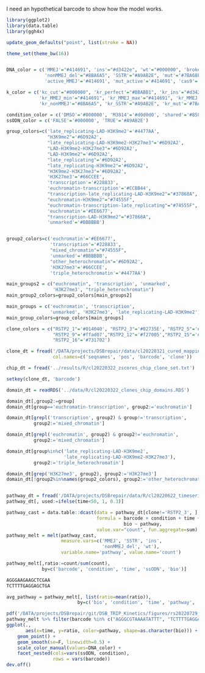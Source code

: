 I need an hypothetical barcode to show how the model works.

```r
library(ggplot2)
library(data.table)
library(ggh4x)

update_geom_defaults("point", list(stroke = NA))

theme_set(theme_bw(16))


DNA_color = c('MMEJ'="#414691", 'ins'="#d3422e", 'wt'="#000000", 'broken'='grey50',
              'nonMMEJ_del'="#8BA6A5", 'SSTR'="#A9AB2E", 'mut'='#7BA68E',
              'active_MMEJ'='#414691', 'mut_active'='#414691', 'cas9'='#A9AB2E')

k_color = c('kc_cut'="#000000", 'kr_perfect'="#BBABB1", 'kr_ins'="#d3422e",
            'kr_MMEJ_min'="#414691", 'kr_MMEJ_max'="#414691", 'kr_MMEJ'="#414691",
            'kr_nonMMEJ'="#8BA6A5", 'kr_SSTR'="#A9AB2E", 'kr_mut'='#7BA68E')

condition_color = c('DMSO'='#000000', 'M3814'='#d0d0d0', 'shared'='#858585')
ssODN_color = c('FALSE'='#000000', 'TRUE'='#A9AB2E')

group_colors=c('late_replicating-LAD-H3K9me2'='#4477AA',
               "H3K9me2"='#6D92A2',
               "late_replicating-LAD-H3K9me2-H3K27me3"='#6D92A2',
               "LAD-H3K9me2-H3K27me3"='#6D92A2',
               "LAD-H3K9me2"='#6D92A2',
               "late_replicating"='#6D92A2',
               "late_replicating-H3K9me2"='#6D92A2',
               "H3K9me2-H3K27me3"='#6D92A2',
               'H3K27me3'='#66CCEE',
               'transcription'='#228833',
               'euchromatin-transcription'='#CCBB44',
               "transcription-late_replicating-LAD-H3K9me2"="#37868A",
               "euchromatin-H3K9me2"="#74555F",
               "euchromatin-transcription-late_replicating"="#74555F",
               'euchromatin'='#EE6677',
               "transcription-LAD-H3K9me2"="#37868A",
               'unmarked'='#BBBBBB')


group2_colors=c('euchromatin'='#EE6677',
                'transcription'='#228833',
                "mixed_chromatin"="#74555F",
                'unmarked'='#BBBBBB',
                "other_heterochromatin"='#6D92A2',
                'H3K27me3'='#66CCEE',
                'triple_heterochromatin'='#4477AA')

main_groups2 = c("euchromatin", 'transcription', 'unmarked',
                 'H3K27me3', "triple_heterochromatin")
main_group2_colors=group2_colors[main_groups2]

main_groups = c('euchromatin', 'transcription',
                'unmarked', 'H3K27me3', 'late_replicating-LAD-H3K9me2')
main_group_colors=group_colors[main_groups]

clone_colors = c("RSTP2_1"='#014040', "RSTP2_3"='#02735E', "RSTP2_5"='#03A678',
                 "RSTP2_9"='#ffad07',"RSTP2_12"='#f27005',"RSTP2_15"='#ce3800',
                 "RSTP2_16"='#731702')

clone_dt = fread('/DATA/projects/DSBrepair/data/cl20220321_cured_mapping_clones.txt',
                 col.names=c('seqnames', 'pos', 'barcode', 'clone'))

chip_dt = fread('../results/R/cl20220322_zscores_chip_clone_set.txt')

setkey(clone_dt, 'barcode')

domain_dt = readRDS('../data/R/cl20220322_clones_chip_domains.RDS')

domain_dt[,group2:=group]
domain_dt[group=='euchromatin-transcription', group2:='euchromatin']

domain_dt[grepl('transcription', group2) & group!='transcription',
          group2:='mixed_chromatin']

domain_dt[grepl('euchromatin', group2) & group2!='euchromatin',
          group2:='mixed_chromatin']

domain_dt[group%in%c('late_replicating-LAD-H3K9me2',
                     'late_replicating-LAD-H3K9me2-H3K27me3'),
          group2:='triple_heterochromatin']

domain_dt[grep('H3K27me3', group2), group2:='H3K27me3']
domain_dt[!group2%in%names(group2_colors), group2:='other_heterochromatin']


pathway_dt = fread('/DATA/projects/DSBrepair/data/R/cl20220622_timeseries_pools_59set.txt')
pathway_dt[, used:=ifelse(time<50, 1, 0.3)]

pathway_cast = data.table::dcast(data = pathway_dt[clone!='RSTP2_3', ],
                                 formula = barcode + condition + time + ssODN +
                                           bio ~ pathway,
                                 value.var="count", fun.aggregate=sum)
pathway_melt = melt(pathway_cast,
                    measure.vars=c('MMEJ', 'SSTR', 'ins',
                                   'nonMMEJ_del', 'wt'),
                    variable.name='pathway', value.name='count')

pathway_melt[,ratio:=count/sum(count),
             by=c('barcode', 'condition', 'time', 'ssODN', 'bio')]

AGGGAAGAAGCTCGAA
TCTTTTGAGGAGCTGA

avg_pathway = pathway_melt[, list(ratio=mean(ratio)),
                          by=c('bio', 'condition', 'time', 'pathway', 'ssODN')]

pdf('/DATA/projects/DSBrepair/git/DSB_TRIP_Kinetics/figures/rs20220729_2bcs_pathway_measures.pdf', width=12, height=5)
pathway_melt %>% filter(barcode %in% c("AGGGCGTAAAATATTT", "TCTTTTGAGGAGCTGA") & time < 50) %>%
ggplot(.,
       aes(x=time, y=ratio, color=pathway, shape=as.character(bio))) +
    geom_point() +
    geom_smooth(se=F, linewidth=0.5) +
    scale_color_manual(values=DNA_color) +
    facet_nested(cols=vars(ssODN, condition),
                 rows = vars(barcode))
dev.off()


```
